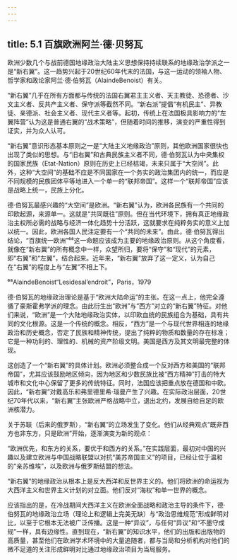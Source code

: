 ```yaml
---
---
---
```

title: 5.1 百旗欧洲阿兰·德·贝努瓦
---



欧洲少数几个与战前德国地缘政治大陆主义思想保持持续联系的地缘政治学派之一是“新右翼”。这一趋势兴起于20世纪60年代末的法国，与这一运动的领袖人物、哲学家和政论家阿兰·德·伯努瓦（AlaindeBenoist）有关。

“新右翼”几乎在所有方面都与传统的法国右翼君主主义者、天主教徒、恐德者、沙文主义者、反共产主义者、保守派等截然不同。“新右派”提倡“有机民主”、异教徒、亲德派、社会主义者、现代主义者等。起初，传统上在法国极具影响力的“左翼阵营”认为这是普通右翼的“战术策略”，但随着时间的推移，演变的严重性得到证实，并为众人认可。

“新右翼”意识形态基本原则之一是“大陆主义地缘政治”原则，其他欧洲国家很快也出现了类似的思想。与“旧右翼”和古典民族主义者不同，德·伯努瓦认为中央集权的国家民族（Etat-Nation）原则在历史上已经枯竭，未来只属于“大空间”。此外，这种“大空间”的基础不应是不同国家在一个务实的政治集团内的统一，而应是不同规模的民族团体平等地进入一个单一的“联邦帝国”。这样一个“联邦帝国”应该是战略上统一，民族上分化。

德·伯努瓦最感兴趣的“大空间”是欧洲。“新右翼”认为，欧洲各民族有一个共同的印欧起源，来源单一。这就是“共同既往”原则。但在当代环境下，拥有真正地缘政治主权所必需的战略与经济一体化趋势十分活跃，这就要求在纯粹务实的意义上加以统一。因此，欧洲各国人民注定要有一个“共同的未来”。由此，德·伯努瓦得出结论，“百旗统一欧洲”⁶⁸这一命题应该成为主要的地缘政治原则。从这个角度看，就像在“新右翼”的所有概念中一样，众望所归，要将“保守”和“现代”的元素，即“右翼”和“左翼”，结合起来。近年来，“新右翼”放弃了这一定义，认为自己在“右翼”的程度上与“左翼”不相上下。


⁶⁸AlaindeBenoist“Lesidesal’endroit”，Paris，1979


德·伯努瓦的地缘政治理论是基于“欧洲大陆命运”的主张。在这一点上，他完全遵循了豪斯霍弗学派的理念。由此衍生出“欧洲”与“西方”对立的“新右翼”特征。对他们来说，“欧洲”是一个大陆地缘政治实体，以印欧血统的民族组合为基础，具有共同的文化根源。这是一个传统的概念。相反，“西方”是一个与现代世界相连的地缘政治和历史概念，否定了民族和精神传统，提出了纯粹的物质和数量的存在标准；它是一种功利的、理性的、机械的资产阶级文明。美国是西方及其文明最完整的体现。

这创造了一个“新右翼”的具体计划。欧洲必须整合成一个反对西方和美国的“联邦帝国”，尤其应该鼓励地区倾向，因为地区和少数民族比被“西方精神”打击的特大城市和文化中心保留了更多的传统特征。同时，法国应该把重点放在德国和中欧。因此，“新右翼”对戴高乐和弗里德里希·瑙曼产生了兴趣。在实际政治层面，20世纪70年代以来，“新右翼”主张欧洲严格战略中立，退出北约，发展自给自足的欧洲核潜力。

关于苏联（后来的俄罗斯），“新右翼”的立场发生了变化。他们从经典观点“既非西方也非东方，只是欧洲”开始，逐渐演变为新的观点：

“欧洲优先，和东方的关系，要优于和西方的关系。”在实践层面，最初对中国的兴趣以及建立欧洲与中国战略联盟以对抗“美苏帝国主义”的项目，已经让位于温和的“亲苏维埃”，以及欧洲与俄罗斯结盟的想法。

“新右翼”的地缘政治从根本上是反大西洋和反世界主义的。他们将欧洲的命运视为大西洋主义和世界主义计划的对立面。他们反对“海权”和单一世界的概念。

应该指出的是，在冷战期间大西洋主义在欧洲全面战略和政治主导的条件下，德·伯努瓦的地缘政治立场（理论上和逻辑上完美无缺）与“政治思维规范”形成鲜明对比，以至于它根本无法被广泛传播。这是一种“异议”，与任何“异议”和“不墨守成规”一样，具有边缘性。直到现在，“新右翼”的知识水平，他们的出版和出版物的高质量，甚至他们在欧洲学术环境中的大量追随者，都与当局和分析机构对他们的微不足道的关注形成鲜明对比通过地缘政治项目为当局服务。